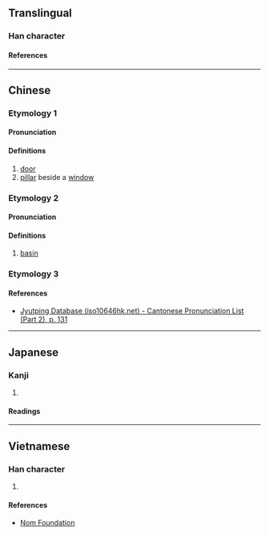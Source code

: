 {{character info}}
==Translingual==

===Han character===
{{Han char|rn=75|rad=木|as=10|sn=14|four=48937|canj=DTXC|ids=⿰木兼}}

====References====
{{Han ref|kx=0546.110|dkj=15321|dj=0934.030|hdz=21265.040|uh=69CF}}

----

==Chinese==
{{zh-forms}}

===Etymology 1===

====Pronunciation====
{{zh-pron
|m=qiǎn
|c=haam2
|mc=y
|oc=y
|cat=n
}}

====Definitions====
{{zh-hanzi}}

# [[door]]
# [[pillar]] beside a [[window]]

===Etymology 2===

====Pronunciation====
{{zh-pron
|m=xiàn
|cat=n
}}

====Definitions====
{{zh-hanzi}}

# [[basin]]

===Etymology 3===
{{zh-see|廉|a}}

====References====
* [http://www.iso10646hk.net/jp/document/download.jsp Jyutping Database (iso10646hk.net) - Cantonese Pronunciation List (Part 2), p. 131]

----

==Japanese==

===Kanji===
{{ja-kanji|grade=|rs=木14}}

# {{rfdef|ja|sort=木14}}

====Readings====
{{ja-readings
|on=ケン(ken); カン(kan); レン(ren); タイ(tai)
|kun= カネ(kane)
}}

----

==Vietnamese==

===Han character===
{{vi-readings|rs=木10|reading=[[khem]], [[hèm]]}}

# {{rfdef|vi|sort=木10}}

====References====
* [http://nomfoundation.org/common/nom_details.php?codepoint=69cf Nom Foundation]
